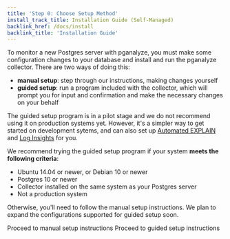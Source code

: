 ```yaml
---
title: 'Step 0: Choose Setup Method'
install_track_title: Installation Guide (Self-Managed)
backlink_href: /docs/install
backlink_title: 'Installation Guide'
---
```


To monitor a new Postgres server with pganalyze, you must make some configuration changes
to your database and install and run the pganalyze collector. There are two
ways of doing this:

 * **manual setup**: step through our instructions, making changes yourself
 * **guided setup**: run a program included with the collector, which will prompt you for input and confirmation
and make the necessary changes on your behalf

The guided setup program is in a pilot stage and we do not recommend using it on production
systems yet. However, it's a simpler way to get started on development sytems, and can
also set up [Automated EXPLAIN](https://pganalyze.com/postgres-explain) and
[Log Insights](https://pganalyze.com/log-insights) for you.

We recommend trying the guided setup program if your system **meets the following criteria**:

 * Ubuntu 14.04 or newer, or Debian 10 or newer
 * Postgres 10 or newer
 * Collector installed on the same system as your Postgres server
 * Not a production system

Otherwise, you'll need to follow the manual setup instructions. We plan to expand the
configurations supported for guided setup soon.

<Link className="btn btn-success" to="01_create_monitoring_user">
  Proceed to manual setup instructions
</Link>
<Link style={{marginLeft: '8px'}} className="btn btn-success" to="01_guided_setup">
  Proceed to guided setup instructions
</Link>
